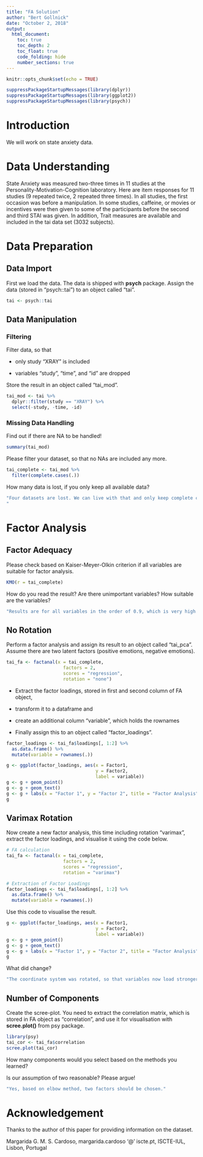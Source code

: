 ---
title: "FA Solution"
author: "Bert Gollnick"
date: "October 2, 2018"
output: 
  html_document:
    toc: true
    toc_depth: 2
    toc_float: true
    code_folding: hide
    number_sections: true
---

```{r setup, include=FALSE}
knitr::opts_chunk$set(echo = TRUE)
```

```{r}
suppressPackageStartupMessages(library(dplyr))
suppressPackageStartupMessages(library(ggplot2))
suppressPackageStartupMessages(library(psych))
```

# Introduction

We will work on state anxiety data.

# Data Understanding

State Anxiety was measured two-three times in 11 studies at the Personality-Motivation-Cognition laboratory. Here are item responses for 11 studies (9 repeated twice, 2 repeated three times). In all studies, the first occasion was before a manipulation. In some studies, caffeine, or movies or incentives were then given to some of the participants before the second and third STAI was given. In addition, Trait measures are available and included in the tai data set (3032 subjects).

# Data Preparation

## Data Import

First we load the data. The data is shipped with **psych** package. Assign the data (stored in "psych::tai") to an object called "tai".

```{r}
tai <- psych::tai
```


## Data Manipulation

### Filtering

Filter data, so that 

- only study "XRAY" is included

- variables "study", "time", and "id" are dropped

Store the result in an object called "tai_mod".

```{r}
tai_mod <- tai %>% 
  dplyr::filter(study == "XRAY") %>% 
  select(-study, -time, -id)
```


### Missing Data Handling

Find out if there are NA to be handled!

```{r}
summary(tai_mod)
```

Please filter your dataset, so that no NAs are included any more.


```{r}
tai_complete <- tai_mod %>% 
  filter(complete.cases(.))
```

How many data is lost, if you only keep all available data? 

```{r}
"Four datasets are lost. We can live with that and only keep complete cases.
"
```

# Factor Analysis

## Factor Adequacy

Please check based on Kaiser-Meyer-Olkin criterion if all variables are suitable for factor analysis.

```{r}
KMO(r = tai_complete)
```

How do you read the result? Are there unimportant variables? How suitable are the variables?

```{r}
"Results are for all variables in the order of 0.9, which is very high."
```

## No Rotation

Perform a factor analysis and assign its result to an object called "tai_pca". Assume there are two latent factors (positive emotions, negative emotions).

```{r}
tai_fa <- factanal(x = tai_complete, 
                     factors = 2, 
                     scores = "regression", 
                     rotation = "none")
```

- Extract the factor loadings, stored in first and second column of FA object, 

- transform it to a dataframe and 

- create an additional column "variable", which holds the rownames

- Finally assign this to an object called "factor_loadings".

```{r}
factor_loadings <- tai_fa$loadings[, 1:2] %>% 
  as.data.frame() %>% 
  mutate(variable = rownames(.))
```

```{r}
g <- ggplot(factor_loadings, aes(x = Factor1, 
                                 y = Factor2, 
                                 label = variable))
g <- g + geom_point()
g <- g + geom_text()
g <- g + labs(x = "Factor 1", y = "Factor 2", title = "Factor Analysis")
g
```

## Varimax Rotation

Now create a new factor analysis, this time including rotation "varimax", extract the factor loadings, and visualise it using the code below.

```{r}
# FA calculation
tai_fa <- factanal(x = tai_complete, 
                     factors = 2, 
                     scores = "regression", 
                     rotation = "varimax")

# Extraction of Factor Loadings
factor_loadings <- tai_fa$loadings[, 1:2] %>% 
  as.data.frame() %>% 
  mutate(variable = rownames(.))
```

Use this code to visualise the result.

```{r}
g <- ggplot(factor_loadings, aes(x = Factor1, 
                                 y = Factor2, 
                                 label = variable))
g <- g + geom_point()
g <- g + geom_text()
g <- g + labs(x = "Factor 1", y = "Factor 2", title = "Factor Analysis")
g
```

What did change? 

```{r}
"The coordinate system was rotated, so that variables now load stronger on either of these variables."
```

## Number of Components

Create the scree-plot. You need to extract the correlation matrix, which is stored in FA object as "correlation", and use it for visualisation with **scree.plot()** from psy package. 

```{r}
library(psy)
tai_cor <- tai_fa$correlation
scree.plot(tai_cor)
```

How many components would you select based on the methods you learned?

Is our assumption of two reasonable? Please argue!

```{r}
"Yes, based on elbow method, two factors should be chosen."
```

# Acknowledgement

Thanks to the author of this paper for providing information on the dataset.

Margarida G. M. S. Cardoso, margarida.cardoso '@' iscte.pt, ISCTE-IUL, Lisbon, Portugal